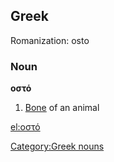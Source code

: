 ==Greek==
Romanization: osto

===Noun===
'''οστό'''

#[[bone|Bone]] of an animal

[[el:οστό]]

[[Category:Greek nouns]]